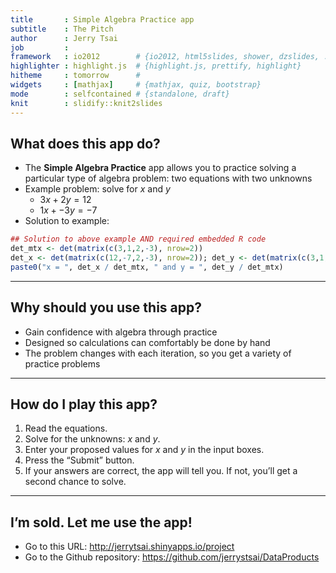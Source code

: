 ```yaml
---
title       : Simple Algebra Practice app
subtitle    : The Pitch
author      : Jerry Tsai
job         : 
framework   : io2012        # {io2012, html5slides, shower, dzslides, ...}
highlighter : highlight.js  # {highlight.js, prettify, highlight}
hitheme     : tomorrow      # 
widgets     : [mathjax]     # {mathjax, quiz, bootstrap}
mode        : selfcontained # {standalone, draft}
knit        : slidify::knit2slides
---
```


## What does this app do?

+ The **Simple Algebra Practice** app allows you to practice solving a particular type of algebra problem: two equations with two unknowns
+ Example problem: solve for $x$ and $y$
  + $3x + 2y = 12$
  + $1x + -3y = -7$
+ Solution to example:
```r
## Solution to above example AND required embedded R code
det_mtx <- det(matrix(c(3,1,2,-3), nrow=2))
det_x <- det(matrix(c(12,-7,2,-3), nrow=2)); det_y <- det(matrix(c(3,1,12,-7), nrow=2))
paste0("x = ", det_x / det_mtx, " and y = ", det_y / det_mtx)
```

--- 

## Why should you use this app?

- Gain confidence with algebra through practice
- Designed so calculations can comfortably be done by hand
- The problem changes with each iteration, so you get a variety of practice problems

--- 

## How do I play this app?

1. Read the equations.
2. Solve for the unknowns: $x$ and $y$.
3. Enter your proposed values for $x$ and $y$ in the input boxes.
4. Press the "Submit" button.
5. If your answers are correct, the app will tell you. If not, you'll get a second chance to solve.

--- 

## I'm sold. Let me use the app!
- Go to this URL: [http://jerrytsai.shinyapps.io/project](http://jerrytsai.shinyapps.io/project)
- Go to the Github repository: [https://github.com/jerrystsai/DataProducts](https://github.com/jerrystsai/DataProducts)



